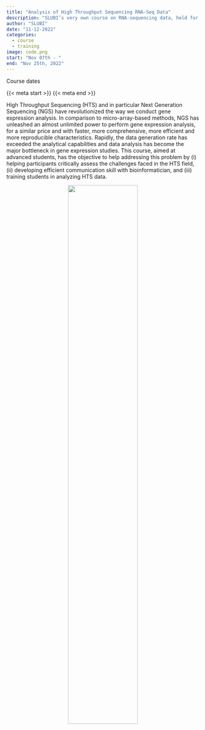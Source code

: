 ```yaml
---
title: "Analysis of High Throughput Sequencing RNA-Seq Data"
description: "SLUBI’s very own course on RNA-sequencing data, held for the Research School Organism Biology."
author: "SLUBI"
date: "11-12-2022"
categories:
  - course
  - training
image: code.png
start: "Nov 07th - "
end: "Nov 25th, 2022" 
---
```


::: {.course-meta-block .quarto-title-meta}
:::: {.quarto-title-meta-heading}
Course dates
::::
:::: {.quarto-title-meta-contents}
{{< meta start >}} {{< meta end >}}
::::
:::

High Throughput Sequencing (HTS) and in particular Next Generation Sequencing (NGS) have revolutionized the way we conduct gene expression analysis. In comparison to micro-array-based methods, NGS has unleashed an almost unlimited power to perform gene expression analysis, for a similar price and with faster, more comprehensive, more efficient and more reproducible characteristics. Rapidly, the data generation rate has exceeded the analytical capabilities and data analysis has become the major bottleneck in gene expression studies. This course, aimed at advanced students, has the objective to help addressing this problem by (i) helping participants critically assess the challenges faced in the HTS field, (ii) developing efficient communication skill with bioinformatician, and (iii) training students in analyzing HTS data.

<center>
![](code.png){.class width=60%}